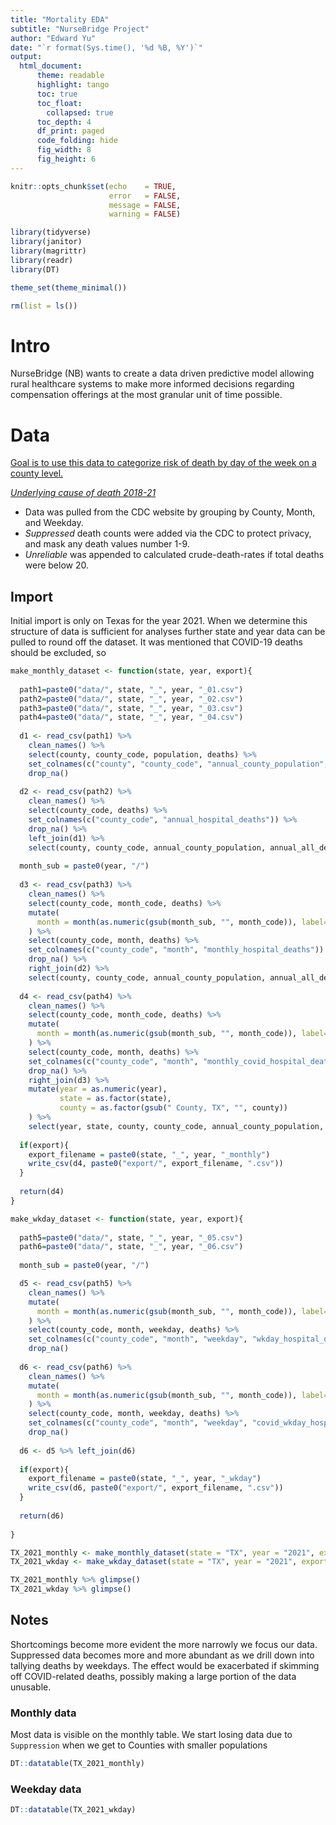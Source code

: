 ```yaml
---
title: "Mortality EDA"
subtitle: "NurseBridge Project"
author: "Edward Yu"
date: "`r format(Sys.time(), '%d %B, %Y')`"
output:
  html_document:
      theme: readable
      highlight: tango
      toc: true
      toc_float:
        collapsed: true
      toc_depth: 4
      df_print: paged
      code_folding: hide
      fig_width: 8
      fig_height: 6
---
```


```r
knitr::opts_chunk$set(echo    = TRUE,
                      error   = FALSE,
                      message = FALSE,
                      warning = FALSE)

library(tidyverse)
library(janitor)
library(magrittr)
library(readr)
library(DT)

theme_set(theme_minimal())

rm(list = ls())
```

# Intro

NurseBridge (NB) wants to create a data driven predictive model allowing rural healthcare systems to make more informed decisions regarding compensation offerings at the most granular unit of time possible.

# Data

[Goal is to use this data to categorize risk of death by day of the week on a county level.]{.underline}

[*Underlying cause of death 2018-21*](https://wonder.cdc.gov/ucd-icd10-expanded.html)

-   Data was pulled from the CDC website by grouping by County, Month, and Weekday.
-   *Suppressed* death counts were added via the CDC to protect privacy, and mask any death values number 1-9.
-   *Unreliable* was appended to calculated crude-death-rates if total deaths were below 20.

## Import

Initial import is only on Texas for the year 2021. When we determine this structure of data is sufficient for analyses further state and year data can be pulled to round off the dataset. It was mentioned that COVID-19 deaths should be excluded, so 

```r

make_monthly_dataset <- function(state, year, export){
  
  path1=paste0("data/", state, "_", year, "_01.csv")
  path2=paste0("data/", state, "_", year, "_02.csv")
  path3=paste0("data/", state, "_", year, "_03.csv")
  path4=paste0("data/", state, "_", year, "_04.csv")
  
  d1 <- read_csv(path1) %>% 
    clean_names() %>% 
    select(county, county_code, population, deaths) %>% 
    set_colnames(c("county", "county_code", "annual_county_population", "annual_all_deaths")) %>% 
    drop_na()
  
  d2 <- read_csv(path2) %>% 
    clean_names() %>%
    select(county_code, deaths) %>% 
    set_colnames(c("county_code", "annual_hospital_deaths")) %>% 
    drop_na() %>% 
    left_join(d1) %>% 
    select(county, county_code, annual_county_population, annual_all_deaths, annual_hospital_deaths)
  
  month_sub = paste0(year, "/")
  
  d3 <- read_csv(path3) %>% 
    clean_names() %>% 
    select(county_code, month_code, deaths) %>% 
    mutate(
      month = month(as.numeric(gsub(month_sub, "", month_code)), label=TRUE)
    ) %>% 
    select(county_code, month, deaths) %>% 
    set_colnames(c("county_code", "month", "monthly_hospital_deaths")) %>% 
    drop_na() %>% 
    right_join(d2) %>% 
    select(county, county_code, annual_county_population, annual_all_deaths, annual_hospital_deaths, month, monthly_hospital_deaths)
  
  d4 <- read_csv(path4) %>% 
    clean_names() %>% 
    select(county_code, month_code, deaths) %>% 
    mutate(
      month = month(as.numeric(gsub(month_sub, "", month_code)), label=TRUE)
    ) %>% 
    select(county_code, month, deaths) %>% 
    set_colnames(c("county_code", "month", "monthly_covid_hospital_deaths")) %>% 
    drop_na() %>% 
    right_join(d3) %>% 
    mutate(year = as.numeric(year),
           state = as.factor(state),
           county = as.factor(gsub(" County, TX", "", county))
    ) %>% 
    select(year, state, county, county_code, annual_county_population, annual_all_deaths, annual_hospital_deaths, month, monthly_hospital_deaths, monthly_covid_hospital_deaths)
  
  if(export){
    export_filename = paste0(state, "_", year, "_monthly")
    write_csv(d4, paste0("export/", export_filename, ".csv"))
  }
  
  return(d4)
}

make_wkday_dataset <- function(state, year, export){
  
  path5=paste0("data/", state, "_", year, "_05.csv")
  path6=paste0("data/", state, "_", year, "_06.csv")
  
  month_sub = paste0(year, "/")

  d5 <- read_csv(path5) %>% 
    clean_names() %>% 
    mutate(
      month = month(as.numeric(gsub(month_sub, "", month_code)), label=TRUE)
    ) %>% 
    select(county_code, month, weekday, deaths) %>% 
    set_colnames(c("county_code", "month", "weekday", "wkday_hospital_deaths")) %>% 
    drop_na()
  
  d6 <- read_csv(path6) %>% 
    clean_names() %>% 
    mutate(
      month = month(as.numeric(gsub(month_sub, "", month_code)), label=TRUE)
    ) %>% 
    select(county_code, month, weekday, deaths) %>% 
    set_colnames(c("county_code", "month", "weekday", "covid_wkday_hospital_deaths")) %>% 
    drop_na()
  
  d6 <- d5 %>% left_join(d6)
  
  if(export){
    export_filename = paste0(state, "_", year, "_wkday")
    write_csv(d6, paste0("export/", export_filename, ".csv"))
  }
 
  return(d6)
   
}

TX_2021_monthly <- make_monthly_dataset(state = "TX", year = "2021", export = FALSE)
TX_2021_wkday <- make_wkday_dataset(state = "TX", year = "2021", export = FALSE)

TX_2021_monthly %>% glimpse()
TX_2021_wkday %>% glimpse()
```

## Notes {.tabset .pills}

Shortcomings become more evident the more narrowly we focus our data. Suppressed data becomes more and more abundant as we drill down into tallying deaths by weekdays. The effect would be exacerbated if skimming off COVID-related deaths, possibly making a large portion of the data unusable.

### Monthly data

Most data is visible on the monthly table. We start losing data due to `Suppression` when we get to Counties with smaller populations

```r
DT::datatable(TX_2021_monthly)
```

### Weekday data
```r
DT::datatable(TX_2021_wkday)
```



<!-- # EDA -->

<!-- ## Total deaths and population -->

<!-- How have total deaths in the state trended over the years compared to population? -->

<!-- ```{r} -->
<!-- TX_all %>% -->
<!--   select(county, year, annual_county_population) %>%  -->
<!--   distinct() %>%  -->
<!--   group_by(year) %>%  -->
<!--   summarise(TX_population = sum(annual_county_population)) %>%  -->
<!--   mutate(year = as.factor(year)) %>%  -->
<!--   left_join( -->
<!--     TX_all %>% -->
<!--       select(county, year, annual_county_deaths) %>%  -->
<!--       distinct() %>%  -->
<!--       group_by(year) %>%  -->
<!--       summarise(total_deaths = sum(as.numeric(annual_county_deaths), na.rm = TRUE)) %>%  -->
<!--       mutate(year = as.factor(year)) -->
<!--   ) %>%  -->
<!--   pivot_longer( -->
<!--     cols = TX_population:total_deaths) %>%  -->
<!--   ggplot(aes(x=year, y=value, group=name, fill=name)) + -->
<!--   # geom_col(position="dodge") -->
<!--   geom_point()+ -->
<!--   geom_line()+ -->
<!--   facet_wrap(~name, scales="free_y") +  -->
<!--   scale_y_continuous(labels=comma) -->
<!-- ``` -->

<!-- ## Annual patterns -->

<!-- Do certain months show patterns year after year? -->

<!-- ```{r} -->
<!-- gg_1 <-  -->
<!--   TX_all %>%  -->
<!--     mutate_if(is.character, as.numeric) %>%  -->
<!--     mutate(year = as.factor(year)) %>%  -->
<!--     group_by(year, month) %>%  -->
<!--     summarise(deaths = sum(daily_county_deaths, na.rm = TRUE)) %>%  -->
<!--     # ungroup() %>%  -->
<!--     ggplot(aes(x=month, y=deaths, color=year, group=year)) + -->
<!--     geom_point() +  -->
<!--     geom_line(alpha=.8) +  -->
<!--     labs( -->
<!--       title = "Deaths over time" -->
<!--     ) +  -->
<!--     scale_y_continuous(labels = comma) +  -->
<!--   xlab("Month") + -->
<!--   ylab("Deaths") -->

<!-- ggplotly(gg_1) -->
<!-- ``` -->

<!-- ## Annual adjusted -->

<!-- Every year the deaths increase, what about after normalizing against population? -->

<!-- ```{r} -->
<!-- # get TX population by year -->
<!-- TX_pop <- TX_all %>% -->
<!--   select(county, year, annual_county_population) %>%  -->
<!--   distinct() %>%  -->
<!--   group_by(year) %>%  -->
<!--   summarise(TX_population = sum(annual_county_population)) %>%  -->
<!--   mutate(year = as.factor(year)) -->

<!-- gg_2 <- TX_all %>%  -->
<!--   mutate_if(is.character, as.numeric) %>%  -->
<!--   mutate(year = as.factor(year)) %>%  -->
<!--   group_by(year, month) %>%  -->
<!--   summarise(deaths = sum(daily_county_deaths, na.rm = TRUE)) %>%  -->
<!--   left_join(TX_pop) %>% -->
<!--   mutate(pct_pop_deaths = deaths/TX_population) %>%  -->
<!--   ggplot(aes(x=month, y=pct_pop_deaths, color=year, group=year)) + -->
<!--   geom_point() +  -->
<!--   geom_line(alpha=.8) +  -->
<!--   labs( -->
<!--     title = "Deaths over time", -->
<!--     subtitle = "Normalized for population" -->
<!--   ) +  -->
<!--   scale_y_continuous(labels = percent) +  -->
<!--   xlab("Month") + -->
<!--   ylab("Deaths (percent of state population") -->
<!-- ggplotly(gg_2) -->

<!-- ``` -->

<!-- ## Covid spike {.tabset .tabset-fade .tabset-pills} -->

<!-- ### Standard -->

<!-- Are the spikes seasonal or due to covid? -->

<!-- ```{r} -->

<!-- ## visualize covid spike ---- -->
<!-- gg_3 <- TX_all %>%  -->
<!--   mutate_if(is.character, as.numeric) %>%  -->
<!--   mutate(year = as.factor(year)) %>% -->
<!--   group_by(year, month) %>%  -->
<!--   summarise(deaths = sum(daily_county_deaths, na.rm = TRUE)) %>%  -->
<!--   left_join(TX_pop) %>% -->
<!--   mutate( -->
<!--     pct_pop_deaths = deaths/TX_population, -->
<!--     date = ymd(paste0(year,"-", month, "-01")) -->
<!--     ) %>%  -->
<!--   ggplot(aes(x=date, y=pct_pop_deaths, color=year)) + -->
<!--   geom_point()+ -->
<!--   geom_line(alpha=.8)+ -->
<!--   labs( -->
<!--     title = "Deaths over time", -->
<!--     subtitle = "Normalized for population" -->
<!--   ) +  -->
<!--   scale_y_continuous(labels = percent) +  -->
<!--   scale_x_date(date_breaks = "4 months", date_labels = "%Y-%m") +  -->
<!--   xlab("Month") + -->
<!--   ylab("Deaths (percent of state population")+ -->
<!--   geom_rect(aes(xmin=ymd("2020-01-01"), xmax=ymd("2021-12-01"), ymin=0, ymax=.001), alpha=.005, fill='orange', color=NA) + -->
<!--   theme(legend.position = "none")   -->
<!-- gg_3 -->

<!-- ``` -->

<!-- ### Plotly -->

<!-- ```{r} -->
<!-- ggplotly(gg_3) -->
<!-- ``` -->

<!-- ## Monthly patterns -->

<!-- If we look at how deaths have trended over time, on a per month basis, can we see any useful patterns at all? -->

<!-- ```{r} -->

<!-- TX_all %>%  -->
<!--   mutate_if(is.character, as.numeric) %>%  -->
<!--   mutate(year = as.factor(year)) %>% -->
<!--   group_by(year, month) %>%  -->
<!--   summarise(deaths = sum(daily_county_deaths, na.rm = TRUE)) %>%  -->
<!--   left_join(TX_pop) %>% -->
<!--   mutate( -->
<!--     pct_pop_deaths = deaths/TX_population, -->
<!--     date = ymd(paste0(year,"-", month, "-01")) -->
<!--   ) %>%  -->
<!--   ggplot(aes(x=year, y=deaths))+ -->
<!--   geom_point()+ -->
<!--   geom_line(group=1,alpha=.4)+ -->
<!--   facet_wrap(~month) -->

<!-- ``` -->

<!-- ## Weekday -->

<!-- Are certain weekdays more deadly? -->

<!-- ```{r} -->
<!-- TX_all %>%  -->
<!--   mutate_if(is.character, as.numeric) %>%  -->
<!--   select(county, year, month, weekday, daily_county_deaths) %>%  -->
<!--   group_by(weekday) %>%  -->
<!--   summarise(total_deaths = sum(daily_county_deaths, na.rm = TRUE)) %>%  -->
<!--   ggplot(aes(x=weekday, y=total_deaths))+ -->
<!--   geom_point()+ -->
<!--   geom_line(group=1)+ -->
<!--   scale_y_continuous(labels=comma) -->
<!-- ``` -->

<!-- And does this pattern hold true year by year? -->

<!-- ```{r} -->
<!-- TX_all %>%  -->
<!--   mutate_if(is.character, as.numeric) %>%  -->
<!--   select(county, year, month, weekday, daily_county_deaths) %>%  -->
<!--   group_by(year, weekday) %>%  -->
<!--   summarise(total_deaths = sum(daily_county_deaths, na.rm = TRUE)) %>%  -->
<!--   ggplot(aes(x=weekday, y=total_deaths))+ -->
<!--   geom_point()+ -->
<!--   geom_line(group=1)+ -->
<!--   scale_y_continuous(labels=comma)+ -->
<!--   facet_wrap(~year, scale="free_y", ncol=1) -->
<!-- ``` -->



<!-- ## -->

<!-- * Filter out COVID `U07.1 (COVID-19)` -->
<!-- * Maybe filter for in hospital -->
<!-- * Send data in `County | Month, year | Deaths` format -->
<!-- * Send data in `County | Weekday, Month, year | Deaths` format -->
